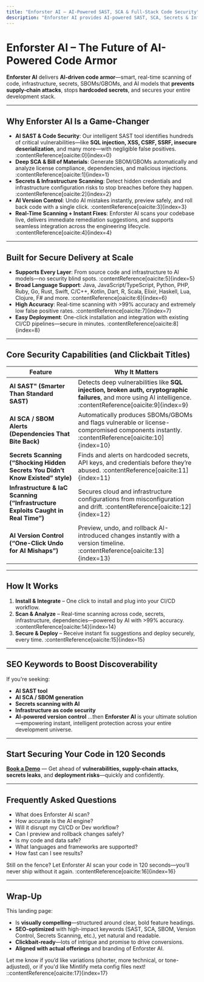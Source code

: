 ```yaml
---
title: "Enforster AI – AI-Powered SAST, SCA & Full-Stack Code Security"
description: "Enforster AI provides AI-powered SAST, SCA, Secrets & Infrastructure scanning, SBOM/GBOM generation, AI autofix, and version-control for secure, real-time code security."
---
```


#  Enforster AI – The Future of AI-Powered Code Armor

**Enforster AI** delivers **AI-driven code armor**—smart, real-time scanning of code, infrastructure, secrets, SBOMs/GBOMs, and AI models that **prevents supply-chain attacks**, stops **hardcoded secrets**, and secures your entire development stack.

---

## Why Enforster AI Is a Game-Changer

- **AI SAST & Code Security**: Our intelligent SAST tool identifies hundreds of critical vulnerabilities—like **SQL injection, XSS, CSRF, SSRF, insecure deserialization**, and many more—with negligible false positives. :contentReference[oaicite:0]{index=0}  
- **Deep SCA & Bill of Materials**: Generate SBOM/GBOMs automatically and analyze license compliance, dependencies, and malicious injections. :contentReference[oaicite:1]{index=1}  
- **Secrets & Infrastructure Scanning**: Detect hidden credentials and infrastructure configuration risks to stop breaches before they happen. :contentReference[oaicite:2]{index=2}  
- **AI Version Control**: Undo AI mistakes instantly, preview safely, and roll back code with a single click. :contentReference[oaicite:3]{index=3}  
- **Real-Time Scanning + Instant Fixes**: Enforster AI scans your codebase live, delivers immediate remediation suggestions, and supports seamless integration across the engineering lifecycle. :contentReference[oaicite:4]{index=4}

---

##  Built for Secure Delivery at Scale

- **Supports Every Layer**: From source code and infrastructure to AI models—no security blind spots. :contentReference[oaicite:5]{index=5}  
- **Broad Language Support**: Java, JavaScript/TypeScript, Python, PHP, Ruby, Go, Rust, Swift, C/C++, Kotlin, Dart, R, Scala, Elixir, Haskell, Lua, Clojure, F# and more. :contentReference[oaicite:6]{index=6}  
- **High Accuracy**: Real-time scanning with >99% accuracy and extremely low false positive rates. :contentReference[oaicite:7]{index=7}  
- **Easy Deployment**: One-click installation and integration with existing CI/CD pipelines—secure in minutes. :contentReference[oaicite:8]{index=8}

---

##  Core Security Capabilities (and Clickbait Titles)

| Feature | Why It Matters |
|--------|----------------|
| **AI SAST" (Smarter Than Standard SAST)** | Detects deep vulnerabilities like **SQL injection, broken auth, cryptographic failures**, and more using AI intelligence. :contentReference[oaicite:9]{index=9} |
| **AI SCA / SBOM Alerts (Dependencies That Bite Back)** | Automatically produces SBOMs/GBOMs and flags vulnerable or license-compromised components instantly. :contentReference[oaicite:10]{index=10} |
| **Secrets Scanning (“Shocking Hidden Secrets You Didn’t Know Existed” style)** | Finds and alerts on hardcoded secrets, API keys, and credentials before they’re abused. :contentReference[oaicite:11]{index=11} |
| **Infrastructure & IaC Scanning (“Infrastructure Exploits Caught in Real Time”)** | Secures cloud and infrastructure configurations from misconfiguration and drift. :contentReference[oaicite:12]{index=12} |
| **AI Version Control (“One-Click Undo for AI Mishaps”)** | Preview, undo, and rollback AI-introduced changes instantly with a version timeline. :contentReference[oaicite:13]{index=13} |

---

## How It Works

1. **Install & Integrate** – One click to install and plug into your CI/CD workflow.  
2. **Scan & Analyze** – Real-time scanning across code, secrets, infrastructure, dependencies—powered by AI with >99% accuracy. :contentReference[oaicite:14]{index=14}  
3. **Secure & Deploy** – Receive instant fix suggestions and deploy securely, every time. :contentReference[oaicite:15]{index=15}

---

##  SEO Keywords to Boost Discoverability

If you're seeking:
- **AI SAST tool**
- **AI SCA / SBOM generation**
- **Secrets scanning with AI**
- **Infrastructure as code security**
- **AI-powered version control**
…then **Enforster AI** is your ultimate solution—empowering instant, intelligent protection across your entire development universe.

---

## Start Securing Your Code in 120 Seconds

[**Book a Demo**](/book-a-demo) — Get ahead of **vulnerabilities, supply-chain attacks, secrets leaks**, and **deployment risks**—quickly and confidently.

---

## Frequently Asked Questions

- What does Enforster AI scan?
- How accurate is the AI engine?
- Will it disrupt my CI/CD or Dev workflow?
- Can I preview and rollback changes safely?
- Is my code and data safe?
- What languages and frameworks are supported?
- How fast can I see results?

Still on the fence? Let Enforster AI scan your code in 120 seconds—you’ll never ship without it again. :contentReference[oaicite:16]{index=16}

---

## Wrap-Up

This landing page:
- Is **visually compelling**—structured around clear, bold feature headings.
- **SEO-optimized** with high-impact keywords (SAST, SCA, SBOM, Version Control, Secrets Scanning, etc.), yet natural and readable.
- **Clickbait-ready**—lots of intrigue and promise to drive conversions.
- **Aligned with actual offerings** and branding of Enforster AI.

Let me know if you’d like variations (shorter, more technical, or tone-adjusted), or if you'd like Mintlify meta config files next!
::contentReference[oaicite:17]{index=17}

